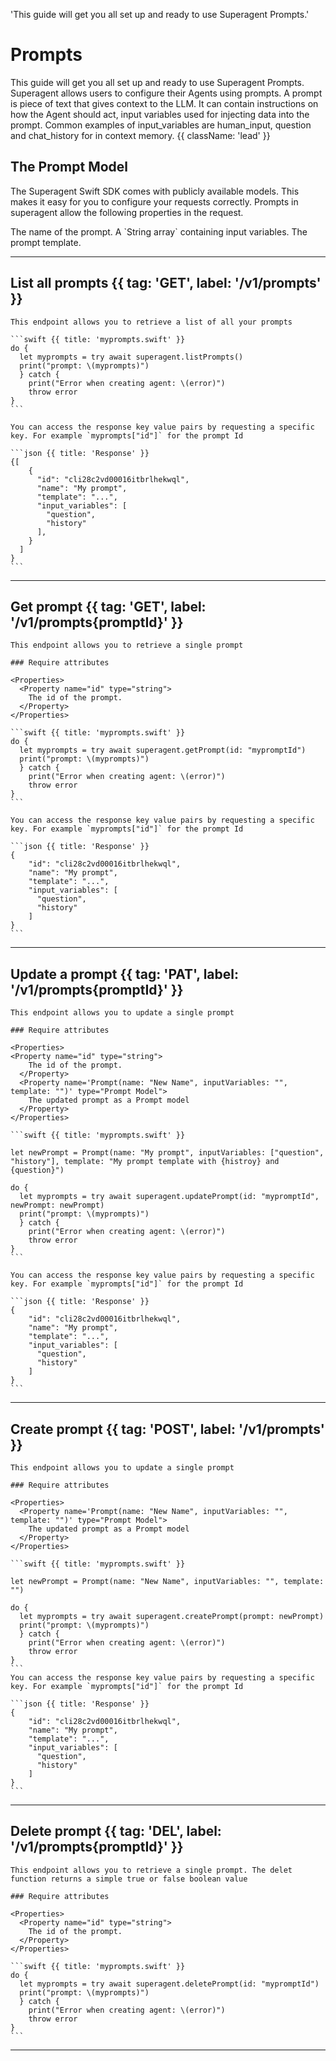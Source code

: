 
<HeroPattern />

  'This guide will get you all set up and ready to use Superagent Prompts.'

# Prompts

This guide will get you all set up and ready to use Superagent Prompts. Superagent allows users to configure their Agents using prompts. A prompt is piece of text that gives context to the LLM. It can contain instructions on how the Agent should act, input variables used for injecting data into the prompt. Common examples of input_variables are human_input, question and chat_history for in context memory. {{ className: 'lead' }}

## The Prompt Model

The Superagent Swift SDK comes with publicly available models. This makes it easy for you to configure your requests correctly.
Prompts in superagent allow the following properties in the request.

<Properties>
  <Property name="name" type="string">
    The name of the prompt.
  </Property>
  <Property name="inputVariables" type="array of strings">
    A `String array` containing input variables.
  </Property>
  <Property name="template" type="string">
    The prompt template.
  </Property>
</Properties>

---

## List all prompts {{ tag: 'GET', label: '/v1/prompts' }}


    This endpoint allows you to retrieve a list of all your prompts

    ```swift {{ title: 'myprompts.swift' }}
    do {
      let myprompts = try await superagent.listPrompts()
      print("prompt: \(myprompts)")
      } catch {
        print("Error when creating agent: \(error)")
        throw error
    }
    ```

    You can access the response key value pairs by requesting a specific key. For example `myprompts["id"]` for the prompt Id

    ```json {{ title: 'Response' }}
    {[
        {
          "id": "cli28c2vd00016itbrlhekwql",
          "name": "My prompt",
          "template": "...",
          "input_variables": [
            "question",
            "history"
          ],
        }
      ]
    }
    ```

---

## Get prompt {{ tag: 'GET', label: '/v1/prompts{promptId}' }}


    This endpoint allows you to retrieve a single prompt

    ### Require attributes
    
    <Properties>
      <Property name="id" type="string">
        The id of the prompt.
      </Property>
    </Properties>

    ```swift {{ title: 'myprompts.swift' }}
    do {
      let myprompts = try await superagent.getPrompt(id: "mypromptId")
      print("prompt: \(myprompts)")
      } catch {
        print("Error when creating agent: \(error)")
        throw error
    }
    ```

    You can access the response key value pairs by requesting a specific key. For example `myprompts["id"]` for the prompt Id

    ```json {{ title: 'Response' }}
    {
        "id": "cli28c2vd00016itbrlhekwql",
        "name": "My prompt",
        "template": "...",
        "input_variables": [
          "question",
          "history"
        ]
    }
    ```

---

## Update a prompt {{ tag: 'PAT', label: '/v1/prompts{promptId}' }}


    This endpoint allows you to update a single prompt

    ### Require attributes
    
    <Properties>
    <Property name="id" type="string">
        The id of the prompt.
      </Property>
      <Property name='Prompt(name: "New Name", inputVariables: "", template: "")' type="Prompt Model">
        The updated prompt as a Prompt model
      </Property>
    </Properties>

    ```swift {{ title: 'myprompts.swift' }}

    let newPrompt = Prompt(name: "My prompt", inputVariables: ["question", "history"], template: "My prompt template with {histroy} and {question}")

    do {
      let myprompts = try await superagent.updatePrompt(id: "mypromptId", newPrompt: newPrompt)
      print("prompt: \(myprompts)")
      } catch {
        print("Error when creating agent: \(error)")
        throw error
    }
    ```

    You can access the response key value pairs by requesting a specific key. For example `myprompts["id"]` for the prompt Id

    ```json {{ title: 'Response' }}
    {
        "id": "cli28c2vd00016itbrlhekwql",
        "name": "My prompt",
        "template": "...",
        "input_variables": [
          "question",
          "history"
        ]
    }
    ```
---

## Create prompt {{ tag: 'POST', label: '/v1/prompts' }}

    This endpoint allows you to update a single prompt

    ### Require attributes
    
    <Properties>
      <Property name='Prompt(name: "New Name", inputVariables: "", template: "")' type="Prompt Model">
        The updated prompt as a Prompt model
      </Property>
    </Properties>

    ```swift {{ title: 'myprompts.swift' }}

    let newPrompt = Prompt(name: "New Name", inputVariables: "", template: "")

    do {
      let myprompts = try await superagent.createPrompt(prompt: newPrompt)
      print("prompt: \(myprompts)")
      } catch {
        print("Error when creating agent: \(error)")
        throw error
    }
    ```
    You can access the response key value pairs by requesting a specific key. For example `myprompts["id"]` for the prompt Id

    ```json {{ title: 'Response' }}
    {
        "id": "cli28c2vd00016itbrlhekwql",
        "name": "My prompt",
        "template": "...",
        "input_variables": [
          "question",
          "history"
        ]
    }
    ```

---

## Delete prompt {{ tag: 'DEL', label: '/v1/prompts{promptId}' }}

    This endpoint allows you to retrieve a single prompt. The delet function returns a simple true or false boolean value

    ### Require attributes
    
    <Properties>
      <Property name="id" type="string">
        The id of the prompt.
      </Property>
    </Properties>

    ```swift {{ title: 'myprompts.swift' }}
    do {
      let myprompts = try await superagent.deletePrompt(id: "mypromptId")
      print("prompt: \(myprompts)")
      } catch {
        print("Error when creating agent: \(error)")
        throw error
    }
    ```

---